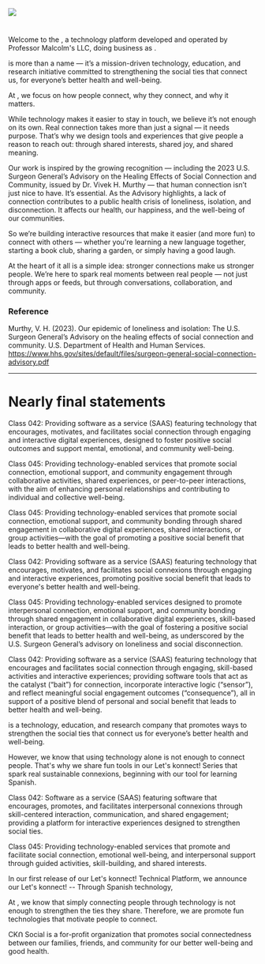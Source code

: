 
<div className="tc">
  <img src="/img/transistor-boy-and-girl-drawing-at-the-childrens-table.png" />
</div>

<h1 className="tc brand-red f3 f5-vvs f4-vs f3-s f2-m f1-ns"><MyKonnexionsTitle slashColor='brand' fontSizeInRem={3} color='brand-red' nominal={'Social Platform'} /></h1>

Welcome to the <MyKonnexionsTitleSpan fontSizeInRem={1.5} nominal="Social Platform" />, a technology platform developed and operated by Professor Malcolm's LLC, doing business as <MyKonnexionsTitleSpan fontSizeInRem={1.5} nominal="Social" />.

<MyKonnexionsTitleSpan fontSizeInRem={1.5} nominal="Social" /> is more than a name — it’s a mission-driven technology, education, and research initiative committed to strengthening the social ties that connect us, for everyone’s better health and well-being.

At <MyKonnexionsTitleSpan fontSizeInRem={1.5} nominal="Social" />, we focus on how people connect, why they connect, and why it matters.

While technology makes it easier to stay in touch, we believe it’s not enough on its own. Real connection takes more than just a signal — it needs purpose. That’s why we design tools and experiences that give people a reason to reach out: through shared interests, shared joy, and shared meaning.

Our work is inspired by the growing recognition — including the 2023 U.S. Surgeon General’s Advisory on the Healing Effects of Social Connection and Community, issued by Dr. Vivek H. Murthy — that human connection isn’t just nice to have. It’s essential. As the Advisory highlights, a lack of connection contributes to a public health crisis of loneliness, isolation, and disconnection. It affects our health, our happiness, and the well-being of our communities.

So we’re building interactive resources that make it easier (and more fun) to connect with others — whether you're learning a new language together, starting a book club, sharing a garden, or simply having a good laugh.

At the heart of it all is a simple idea: stronger connections make us stronger people. We’re here to spark real moments between real people — not just through apps or feeds, but through conversations, collaboration, and community.

### Reference

Murthy, V. H. (2023). Our epidemic of loneliness and isolation: The U.S. Surgeon General’s Advisory on the healing effects of social connection and community. U.S. Department of Health and Human Services. https://www.hhs.gov/sites/default/files/surgeon-general-social-connection-advisory.pdf

----

<MdxEngageSpanish />

<div className="height-20"></div>

<div className="dn">

# Nearly final statements

Class 042: Providing software as a service (SAAS) featuring technology that encourages, motivates, and facilitates social connection through engaging and interactive digital experiences, designed to foster positive social outcomes and support mental, emotional, and community well-being.

Class 045: Providing technology-enabled services that promote social connection, emotional support, and community engagement through collaborative activities, shared experiences, or peer-to-peer interactions, with the aim of enhancing personal relationships and contributing to individual and collective well-being.

</div>

<div className="dn">
Class 045: Providing technology-enabled services that promote social connection, emotional support, and community bonding through shared engagement in collaborative digital experiences, shared interactions, or group activities—with the goal of promoting a positive social benefit that leads to better health and well-being.

Class 042: Providing software as a service (SAAS) featuring technology that encourages, motivates, and facilitates social connexions through engaging and interactive experiences, promoting positive social benefit that leads to everyone's better health and well-being.

Class 045: Providing technology-enabled services designed to promote interpersonal connection, emotional support, and community bonding through shared engagement in collaborative digital experiences, skill-based interaction, or group activities—with the goal of fostering a positive social benefit that leads to better health and well-being, as underscored by the U.S. Surgeon General’s advisory on loneliness and social disconnection.

Class 042: Providing software as a service (SAAS) featuring technology that encourages and facilitates social connection through engaging, skill-based activities and interactive experiences; providing software tools that act as the catalyst (“bait”) for connection, incorporate interactive logic (“sensor”), and reflect meaningful social engagement outcomes (“consequence”), all in support of a positive blend of personal and social benefit that leads to better health and well-being.

<MyKonnexionsTitleSpan /> is a technology, education, and research company that promotes ways to strengthen the social ties that connect us for everyone’s better health and well-being.

However, we know that using technology alone is not enough to connect people. That's why we share fun tools in our Let's konnect! Series that spark real sustainable connexions, beginning with our tool for learning Spanish.

Class 042: Software as a service (SAAS) featuring software that encourages, promotes, and facilitates interpersonal connexions through skill-centered interaction, communication, and shared engagement; providing a platform for interactive experiences designed to strengthen social ties.

Class 045: Providing technology-enabled services that promote and facilitate social connection, emotional well-being, and interpersonal support through guided activities, skill-building, and shared interests.

In our first release of our Let's konnect! Technical Platform, we announce our Let's konnect! -- Through Spanish technology,

At <MyKonnexionsTitleSpan />, we know that simply connecting people through technology is not enough to strengthen the ties they share. Therefore, we are promote fun technologies that motivate people to connect.

<span className="brand">CK</span>Ո Social is a for-profit organization that promotes social connectedness between our families, friends, and community for our better well-being and good health.
</div>

